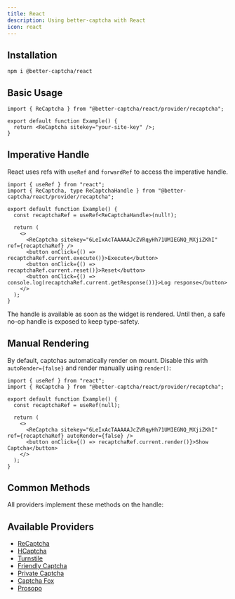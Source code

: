 ```yaml
---
title: React
description: Using better-captcha with React
icon: react
---
```


## Installation

```npm
npm i @better-captcha/react
```

## Basic Usage

```tsx
import { ReCaptcha } from "@better-captcha/react/provider/recaptcha";

export default function Example() {
  return <ReCaptcha sitekey="your-site-key" />;
}
```

## Imperative Handle

React uses refs with `useRef` and `forwardRef` to access the imperative handle.

```tsx
import { useRef } from "react";
import { ReCaptcha, type ReCaptchaHandle } from "@better-captcha/react/provider/recaptcha";

export default function Example() {
  const recaptchaRef = useRef<ReCaptchaHandle>(null!);

  return (
    <>
      <ReCaptcha sitekey="6LeIxAcTAAAAAJcZVRqyHh71UMIEGNQ_MXjiZKhI" ref={recaptchaRef} />
      <button onClick={() => recaptchaRef.current.execute()}>Execute</button>
      <button onClick={() => recaptchaRef.current.reset()}>Reset</button>
      <button onClick={() => console.log(recaptchaRef.current.getResponse())}>Log response</button>
    </>
  );
}
```

The handle is available as soon as the widget is rendered. Until then, a safe no-op handle is exposed to keep type-safety.

## Manual Rendering

By default, captchas automatically render on mount. Disable this with `autoRender={false}` and render manually using `render()`:

```tsx
import { useRef } from "react";
import { ReCaptcha } from "@better-captcha/react/provider/recaptcha";

export default function Example() {
  const recaptchaRef = useRef(null);

  return (
    <>
      <ReCaptcha sitekey="6LeIxAcTAAAAAJcZVRqyHh71UMIEGNQ_MXjiZKhI" ref={recaptchaRef} autoRender={false} />
      <button onClick={() => recaptchaRef.current.render()}>Show Captcha</button>
    </>
  );
}
```

## Common Methods

All providers implement these methods on the handle:

<AutoTypeTable path="../../packages/core/src/provider.ts" name="CaptchaHandle" />

## Available Providers

- [ReCaptcha](/docs/provider/recaptcha)
- [HCaptcha](/docs/provider/hcaptcha)
- [Turnstile](/docs/provider/turnstile)
- [Friendly Captcha](/docs/provider/friendly-captcha)
- [Private Captcha](/docs/provider/private-captcha)
- [Captcha Fox](/docs/provider/captcha-fox)
- [Prosopo](/docs/provider/prosopo)

